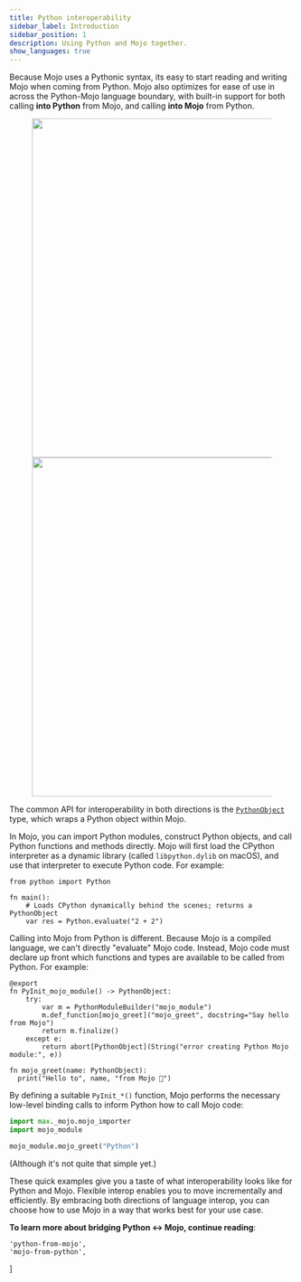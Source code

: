 ```yaml
---
title: Python interoperability
sidebar_label: Introduction
sidebar_position: 1
description: Using Python and Mojo together.
show_languages: true
---
```


Because Mojo uses a Pythonic syntax, its easy to start reading and writing Mojo
when coming from Python. Mojo also optimizes for ease of use in across the
Python-Mojo language boundary, with built-in support for both calling **into
Python** from Mojo, and calling **into Mojo** from Python.

<figure>
  <img src={require('../images/python/python-interop.png').default}
       className="light" alt="" width="600" />
  <img src={require('../images/python/python-interop-dark.png').default}
       className="dark" alt="" width="600" />
</figure>

The common API for interoperability in both directions is the
[`PythonObject`](/mojo/stdlib/python/python_object/PythonObject) type, which
wraps a Python object within Mojo.

In Mojo, you can import Python modules, construct Python objects, and call
Python functions and methods directly. Mojo will first load the CPython
interpreter as a dynamic library (called `libpython.dylib` on macOS), and use
that interpreter to execute Python code. For example:

```mojo
from python import Python

fn main():
    # Loads CPython dynamically behind the scenes; returns a PythonObject
    var res = Python.evaluate("2 + 2")
```

Calling into Mojo from Python is different. Because Mojo is a compiled
language, we can't directly "evaluate" Mojo code. Instead, Mojo code must
declare up front which functions and types are available to be called from
Python. For example:

```mojo title="mojo_module.mojo"
@export
fn PyInit_mojo_module() -> PythonObject:
    try:
        var m = PythonModuleBuilder("mojo_module")
        m.def_function[mojo_greet]("mojo_greet", docstring="Say hello from Mojo")
        return m.finalize()
    except e:
        return abort[PythonObject](String("error creating Python Mojo module:", e))

fn mojo_greet(name: PythonObject):
  print("Hello to", name, "from Mojo 👋")
```

By defining a suitable `PyInit_*()` function, Mojo performs the necessary
low-level binding calls to inform Python how to call Mojo code:

```python title="main.py"
import max._mojo.mojo_importer
import mojo_module

mojo_module.mojo_greet("Python")
```

(Although it's not quite that simple yet.)

These quick examples give you a taste of what interoperability looks like for
Python and Mojo. Flexible interop enables you to move incrementally and
efficiently. By embracing both directions of language interop, you can choose
how to use Mojo in a way that works best for your use case.

**To learn more about bridging Python ↔ Mojo, continue reading**:



    'python-from-mojo',
    'mojo-from-python',
]

<MDXListing mdxList={docs} />
